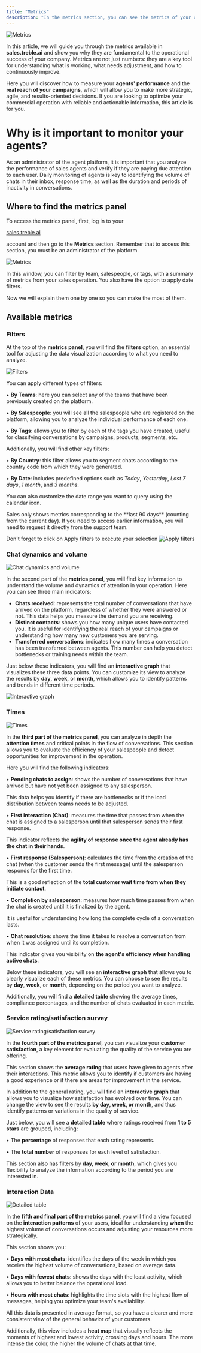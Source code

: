 ```yaml
---
title: "Metrics"
description: "In the metrics section, you can see the metrics of your conversations, agents, and groups. This will help you understand the state of your operation in greater detail."
---
```


<img src="/images/agent-metrics-1.png" alt="Metrics" />

In this article, we will guide you through the metrics available in **sales.treble.ai** and show you why they are fundamental to the operational success of your company. Metrics are not just numbers: they are a key tool for understanding what is working, what needs adjustment, and how to continuously improve.

Here you will discover how to measure your **agents' performance** and the **real reach of your campaigns**, which will allow you to make more strategic, agile, and results-oriented decisions. If you are looking to optimize your commercial operation with reliable and actionable information, this article is for you.

# Why is it important to monitor your agents?

As an administrator of the agent platform, it is important that you analyze the performance of sales agents and verify if they are paying due attention to each user.
Daily monitoring of agents is key to identifying the volume of chats in their inbox, response time, as well as the duration and periods of inactivity in conversations.

## Where to find the metrics panel

To access the metrics panel, first, log in to your <a class="article-link" href="https://sales.treble.ai"><p>sales.treble.ai</p><Icon icon="arrow-up-right-from-square" iconType="solid" /></a> account and then go to the **Metrics** section. Remember that to access this section, you must be an administrator of the platform.

<img src="/images/agent-metrics-2.gif" alt="Metrics" />

In this window, you can filter by team, salespeople, or tags, with a summary of metrics from your sales operation. You also have the option to apply date filters.

Now we will explain them one by one so you can make the most of them.

## Available metrics

### Filters

At the top of the **metrics panel**, you will find the **filters** option, an essential tool for adjusting the data visualization according to what you need to analyze.

<img src="/images/agent-metrics-3.png" alt="Filters" />

You can apply different types of filters:

• **By Teams**: here you can select any of the teams that have been previously created on the platform.

• **By Salespeople**: you will see all the salespeople who are registered on the platform, allowing you to analyze the individual performance of each one.

• **By Tags**: allows you to filter by each of the tags you have created, useful for classifying conversations by campaigns, products, segments, etc.

Additionally, you will find other key filters:

• **By Country**: this filter allows you to segment chats according to the country code from which they were generated.

• **By Date**: includes predefined options such as *Today*, *Yesterday*, *Last 7 days*, *1 month*, and *3 months*.

You can also customize the date range you want to query using the calendar icon.

<Tip>
Sales only shows metrics corresponding to the **last 90 days** (counting from the current day). If you need to access earlier information, you will need to request it directly from the support team.

Don't forget to click on Apply filters to execute your selection
<img src="/images/agent-metrics-4.png" alt="Apply filters" />
</Tip>

### Chat dynamics and volume

<img src="/images/agent-metrics-5.png" alt="Chat dynamics and volume" />

In the second part of the **metrics panel**, you will find key information to understand the volume and dynamics of attention in your operation. Here you can see three main indicators:

- **Chats received**: represents the total number of conversations that have arrived on the platform, regardless of whether they were answered or not. This data helps you measure the demand you are receiving.
- **Distinct contacts**: shows you how many unique users have contacted you. It is useful for identifying the real reach of your campaigns or understanding how many new customers you are serving.
- **Transferred conversations**: indicates how many times a conversation has been transferred between agents. This number can help you detect bottlenecks or training needs within the team.

Just below these indicators, you will find an **interactive graph** that visualizes these three data points. You can customize its view to analyze the results by **day**, **week**, or **month**, which allows you to identify patterns and trends in different time periods.

<img src="/images/agent-metrics-6.png" alt="Interactive graph" />

### Times

<img src="/images/agent-metrics-7.gif" alt="Times" />

In the **third part of the metrics panel**, you can analyze in depth the **attention times** and critical points in the flow of conversations. This section allows you to evaluate the efficiency of your salespeople and detect opportunities for improvement in the operation.

Here you will find the following indicators:

• **Pending chats to assign**: shows the number of conversations that have arrived but have not yet been assigned to any salesperson.

This data helps you identify if there are bottlenecks or if the load distribution between teams needs to be adjusted.

• **First interaction (Chat)**: measures the time that passes from when the chat is assigned to a salesperson until that salesperson sends their first response.

This indicator reflects the **agility of response once the agent already has the chat in their hands**.

• **First response (Salesperson)**: calculates the time from the creation of the chat (when the customer sends the first message) until the salesperson responds for the first time.

This is a good reflection of the **total customer wait time from when they initiate contact**.

• **Completion by salesperson**: measures how much time passes from when the chat is created until it is finalized by the agent.

It is useful for understanding how long the complete cycle of a conversation lasts.

• **Chat resolution**: shows the time it takes to resolve a conversation from when it was assigned until its completion.

This indicator gives you visibility on **the agent's efficiency when handling active chats**.

Below these indicators, you will see an **interactive graph** that allows you to clearly visualize each of these metrics. You can choose to see the results by **day**, **week**, or **month**, depending on the period you want to analyze.

Additionally, you will find a **detailed table** showing the average times, compliance percentages, and the number of chats evaluated in each metric.

### Service rating/satisfaction survey

<img src="/images/agent-metrics-8.png" alt="Service rating/satisfaction survey" />

In the **fourth part of the metrics panel**, you can visualize your **customer satisfaction**, a key element for evaluating the quality of the service you are offering.

This section shows the **average rating** that users have given to agents after their interactions. This metric allows you to identify if customers are having a good experience or if there are areas for improvement in the service.

In addition to the general rating, you will find an **interactive graph** that allows you to visualize how satisfaction has evolved over time. You can change the view to see the results **by day, week, or month**, and thus identify patterns or variations in the quality of service.

Just below, you will see a **detailed table** where ratings received from **1 to 5 stars** are grouped, including:

• The **percentage** of responses that each rating represents.

• The **total number** of responses for each level of satisfaction.

This section also has filters by **day, week, or month**, which gives you flexibility to analyze the information according to the period you are interested in.

### Interaction Data

<img src="/images/agent-metrics-9.png" alt="Detailed table" />

In the **fifth and final part of the metrics panel**, you will find a view focused on the **interaction patterns** of your users, ideal for understanding **when** the highest volume of conversations occurs and adjusting your resources more strategically.

This section shows you:

• **Days with most chats**: identifies the days of the week in which you receive the highest volume of conversations, based on average data.

• **Days with fewest chats**: shows the days with the least activity, which allows you to better balance the operational load.

• **Hours with most chats**: highlights the time slots with the highest flow of messages, helping you optimize your team's availability.

All this data is presented in average format, so you have a clearer and more consistent view of the general behavior of your customers.

Additionally, this view includes a **heat map** that visually reflects the moments of highest and lowest activity, crossing days and hours. The more intense the color, the higher the volume of chats at that time. 